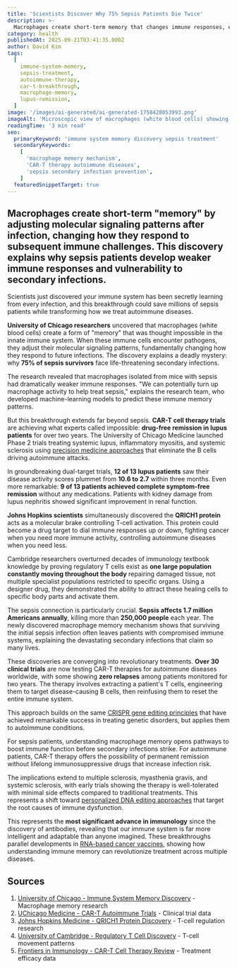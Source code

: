 ```yaml
---
title: 'Scientists Discover Why 75% Sepsis Patients Die Twice'
description: >-
  Macrophages create short-term memory that changes immune responses, explaining sepsis vulnerability and enabling breakthrough treatments.
category: health
publishedAt: 2025-09-21T03:41:35.000Z
author: David Kim
tags:
  [
    immune-system-memory,
    sepsis-treatment,
    autoimmune-therapy,
    car-t-breakthrough,
    macrophage-memory,
    lupus-remission,
  ]
image: '/images/ai-generated/ai-generated-1758428053993.png'
imageAlt: 'Microscopic view of macrophages (white blood cells) showing memory formation patterns, captured with medical photography precision in a professional laboratory setting demonstrating immune system cellular mechanisms'
readingTime: '3 min read'
seo:
  primaryKeyword: 'immune system memory discovery sepsis treatment'
  secondaryKeywords:
    [
      'macrophage memory mechanism',
      'CAR-T therapy autoimmune diseases',
      'sepsis secondary infection prevention',
    ]
  featuredSnippetTarget: true
---
```


## Macrophages create short-term "memory" by adjusting molecular signaling patterns after infection, changing how they respond to subsequent immune challenges. This discovery explains why sepsis patients develop weaker immune responses and vulnerability to secondary infections.

Scientists just discovered your immune system has been secretly learning from every infection, and this breakthrough could save millions of sepsis patients while transforming how we treat autoimmune diseases.

**University of Chicago researchers** uncovered that macrophages (white blood cells) create a form of "memory" that was thought impossible in the innate immune system. When these immune cells encounter pathogens, they adjust their molecular signaling patterns, fundamentally changing how they respond to future infections. The discovery explains a deadly mystery: why **75% of sepsis survivors** face life-threatening secondary infections.

The research revealed that macrophages isolated from mice with sepsis had dramatically weaker immune responses. "We can potentially turn up macrophage activity to help treat sepsis," explains the research team, who developed machine-learning models to predict these immune memory patterns.

But this breakthrough extends far beyond sepsis. **CAR-T cell therapy trials** are achieving what experts called impossible: **drug-free remission in lupus patients** for over two years. The University of Chicago Medicine launched Phase 2 trials treating systemic lupus, inflammatory myositis, and systemic sclerosis using [precision medicine approaches](/health/precision-medicine-revolution-2025) that eliminate the B cells driving autoimmune attacks.

In groundbreaking dual-target trials, **12 of 13 lupus patients** saw their disease activity scores plummet from **10.6 to 2.7** within three months. Even more remarkable: **9 of 13 patients achieved complete symptom-free remission** without any medications. Patients with kidney damage from lupus nephritis showed significant improvement in renal function.

**Johns Hopkins scientists** simultaneously discovered the **QRICH1 protein** acts as a molecular brake controlling T-cell activation. This protein could become a drug target to dial immune responses up or down, fighting cancer when you need more immune activity, controlling autoimmune diseases when you need less.

Cambridge researchers overturned decades of immunology textbook knowledge by proving regulatory T cells exist as **one large population constantly moving throughout the body** repairing damaged tissue, not multiple specialist populations restricted to specific organs. Using a designer drug, they demonstrated the ability to attract these healing cells to specific body parts and activate them.

The sepsis connection is particularly crucial. **Sepsis affects 1.7 million Americans annually**, killing more than **250,000 people** each year. The newly discovered macrophage memory mechanism shows that surviving the initial sepsis infection often leaves patients with compromised immune systems, explaining the devastating secondary infections that claim so many lives.

These discoveries are converging into revolutionary treatments. **Over 30 clinical trials** are now testing CAR-T therapies for autoimmune diseases worldwide, with some showing **zero relapses** among patients monitored for two years. The therapy involves extracting a patient's T cells, engineering them to target disease-causing B cells, then reinfusing them to reset the entire immune system.

This approach builds on the same [CRISPR gene editing principles](/science/crispr-therapeutics-breakthrough-2025) that have achieved remarkable success in treating genetic disorders, but applies them to autoimmune conditions.

For sepsis patients, understanding macrophage memory opens pathways to boost immune function before secondary infections strike. For autoimmune patients, CAR-T therapy offers the possibility of permanent remission without lifelong immunosuppressive drugs that increase infection risk.

The implications extend to multiple sclerosis, myasthenia gravis, and systemic sclerosis, with early trials showing the therapy is well-tolerated with minimal side effects compared to traditional treatments. This represents a shift toward [personalized DNA editing approaches](/health/doctors-cured-incurable-baby-custom-dna-editing) that target the root causes of immune dysfunction.

This represents the **most significant advance in immunology** since the discovery of antibodies, revealing that our immune system is far more intelligent and adaptable than anyone imagined. These breakthroughs parallel developments in [RNA-based cancer vaccines](/health/rna-cancer-vaccines-breakthrough-2025), showing how understanding immune memory can revolutionize treatment across multiple diseases.

## Sources

1. [University of Chicago - Immune System Memory Discovery](https://news.uchicago.edu/story/researchers-uncover-surprising-new-way-immune-system-remembers) - Macrophage memory research
2. [UChicago Medicine - CAR-T Autoimmune Trials](https://www.uchicagomedicine.org/forefront/immunotherapy-articles/2025/january/car-t-cell-therapy-treating-autoimmune-diseases) - Clinical trial data
3. [Johns Hopkins Medicine - QRICH1 Protein Discovery](https://www.hopkinsmedicine.org/news/newsroom/news-releases/2025/04/immune-cell-research-identifies-potential-new-target-for-treating-cancer-and-autoimmune-disease) - T-cell regulation research
4. [University of Cambridge - Regulatory T Cell Discovery](https://www.cam.ac.uk/research/news/discovery-of-new-rules-of-the-immune-system-could-improve-treatment-of-inflammatory-diseases-say) - T-cell movement patterns
5. [Frontiers in Immunology - CAR-T Cell Therapy Review](https://www.frontiersin.org/journals/immunology/articles/10.3389/fimmu.2024.1476859/full) - Treatment efficacy data
